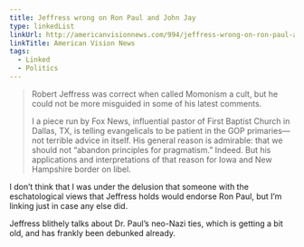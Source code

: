 ```yaml
---
title: Jeffress wrong on Ron Paul and John Jay
type: linkedList
linkUrl: http://americanvisionnews.com/994/jeffress-wrong-on-ron-paul-and-john-jay
linkTitle: American Vision News
tags:
  - Linked
  - Politics
---
```


> Robert Jeffress was correct when called Momonism a cult, but he could not be more misguided in some of his latest comments.
>
> I a piece run by Fox News, influential pastor of First Baptist Church in Dallas, TX, is telling evangelicals to be patient in the GOP primaries—not terrible advice in itself. His general reason is admirable: that we should not “abandon principles for pragmatism.” Indeed. But his applications and interpretations of that reason for Iowa and New Hampshire border on libel.

I don’t think that I was under the delusion that someone with the eschatological views that Jeffress holds would endorse Ron Paul, but I’m linking just in case any else did.

Jeffress blithely talks about Dr. Paul’s neo-Nazi ties, which is getting a bit old, and has frankly been debunked already.
